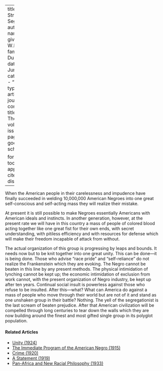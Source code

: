 
---
title: 'The Strength of Segregation'
author:
  - name:
      given: W.E.B.
      family: Du Bois
date: Jun. 1913
categories: 
  - ""
citation: 
  type: article-journal
  container-title: The Crisis
  volume: 7
  issue: 2
  page: 84
google-scholar: true

format:
  html:
    toc: false
    appendix-cite-as: display
---



When the American people in their carelessness and impudence have finally succeeded in welding 10,000,000 American Negroes into one great self-conscious and self-acting mass they will realize their mistake.

At present it is still possible to make Negroes essentially Americans with American ideals and instincts. In another generation, however, at the present rate we will have in this country a mass of people of colored blood acting together like one great fist for their own ends, with secret understanding, with pitiless efficiency and with resources for defense which will make their freedom incapable of attack from without.

The actual organization of this group is progressing by leaps and bounds. It needs now but to be knit together into one great unity. This can be done---it is being done. Those who advise "race pride" and "self-reliance" do not realize the Frankenstein which they are evoking. The Negro cannot be beaten in this line by any present methods. The physical intimidation of lynching cannot be kept up; the economic intimidation of exclusion from work cannot, with the present organization of Negro industry, be kept up after ten years. Continual social insult is powerless against those who refuse to be insulted. After this---what? What can America do against a mass of people who move through their world but are not of it and stand as one unshaken group in their battle? Nothing. The yell of the segregationist is the last scream of beaten prejudice. After that American civilization will be compelled through long centuries to tear down the walls which they are now building around the finest and most gifted single group in its polyglot population.

<!-- Similar articles start here -->
<div  class="clear-wrap"></div>

#### Related Articles

* [Unity (1924)](/Volumes/28/03/unity.html)
* [The Immediate Program of the  American Negro (1915)](/Volumes/09/06/immediate_program.html)
* [Crime (1920)](/Volumes/19/04/crime.html)
* [A Statement (1919)](/Volumes/19/01/statement.html)
* [Pan-Africa and New Racial Philosophy (1933)](/Volumes/40/11/panafrica_and_new_racial_philosophy.html)

<!-- Similar articles end here -->